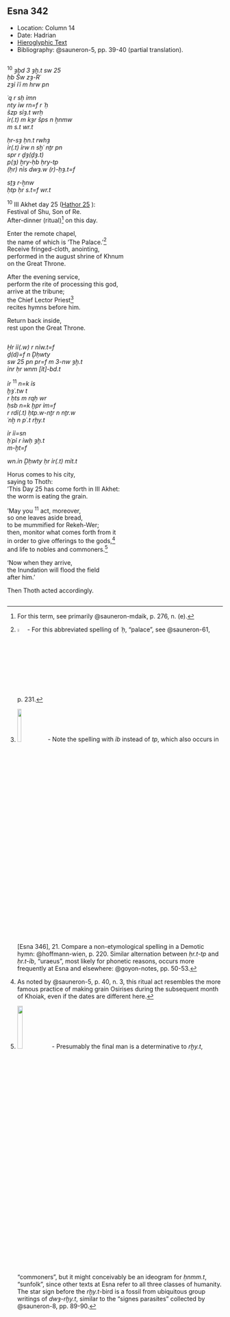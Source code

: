 ## Esna 342 {-}  
  
<style>  
  
  .col2 {  
    columns: 2 320px;         /* number of columns and width in pixels*/  
    -webkit-columns: 2 320px; /* chrome, safari */  
    -moz-columns: 2 320px;    /* firefox */  
    -webkit-column-break-inside: avoid;  
    -page-break-inside: avoid;  
    -break-inside: avoid;  
  }  
  
</style>   
  
  
- Location: Column 14
- Date: Hadrian 
- [Hieroglyphic Text](https://www.ifao.egnet.net/uploads/publications/enligne/Temples-Esna003.pdf#page=331){target="_blank"}  
- Bibliography: @sauneron-5, pp. 39-40 (partial translation).

<div class="col2"> 

^10^ *ȝbd 3 ȝḫ.t sw 25  *  
*ḥb Šw zȝ-Rʿ   *  
*zȝỉ ỉʿỉ m hrw pn  *  
      
*ʿq r sḥ ỉmn   *  
*nty ỉw rn=f r ʿḥ  *  
*šzp sỉȝ.t wrḥ  *  
*ỉr(.t) m kȝr šps n ẖnmw  *  
*m s.t wr.t  *  
      
*ḥr-sȝ ḥn.t rwhȝ  *  
*ỉr(.t) ỉrw n sḫʿ nṯr pn  *  
*spr r ḏȝ(ḏȝ.t)  *  
*p(ȝ) ẖry-ḥb ḥry-tp  *  
*(ḥr) nỉs dwȝ.w (r)-ḥȝ.t=f  *  
      
*sṯȝ r-ẖnw   *  
*ḥtp ḥr s.t=f wr.t  *  
   
^10^ III Akhet day 25 ([Hathor 25](https://bookdown.org/shemanefer/Esna2/calendar-i-55.html#hathor-25) ):  
Festival of Shu, Son of Re.  
After-dinner (ritual)[^fn-343-1] on this day.  
  
Enter the remote chapel,  
the name of which is 'The Palace.'[^fn-343-0]  
Receive fringed-cloth, anointing,  
performed in the august shrine of Khnum  
on the Great Throne.  
  
After the evening service,  
perform the rite of processing this god,  
arrive at the tribune;  
the Chief Lector Priest[^fn-343-2]  
recites hymns before him.  
  
Return back inside,  
rest upon the Great Throne.  

</div>

[^fn-343-0]: ![](./images/343_10.png){width=4%} - For this abbreviated spelling of *ʿḥ*, "palace", see @sauneron-61, p. 231.
[^fn-343-1]: For this term, see primarily @sauneron-mdaik, p. 276, n. (e). 
[^fn-343-2]: ![](./images/343_10_a.png){width=14%} - Note the spelling with *ỉb* instead of *tp*, which also occurs in [Esna 346], 21. Compare a non-etymological spelling in a Demotic hymn: @hoffmann-wien, p. 220. Similar alternation between *ḥr.t-tp* and *ḥr.t-ỉb*, "uraeus", most likely for phonetic reasons, occurs more frequently at Esna and elsewhere: @goyon-notes, pp. 50-53.

<div class="col2">

*Ḥr ỉỉ(.w) r nỉw.t=f  *  
*ḏ(d)=f n Ḏḥwty  *  
*sw 25 pn pr=f m 3-nw ȝḫ.t  *  
*ỉnr ḥr wnm [ỉt]-bd.t  *  
    
*ỉr* ^11^ *n=k ỉs  *  
*ḫȝʿ.tw t  *  
*r ḥts m rqḥ wr  *  
*ḥsb n=k ḫpr ỉm=f  *  
*r rdỉ(.t) ḥtp.w-nṯr n nṯr.w  *  
*ʿnḫ n pʿ.t rḫy.t  *  
      
*ỉr ỉỉ=sn  *  
*ḥʿpỉ r ỉwḥ ȝḫ.t  *  
*m-ḫt=f  *  
     
*wn.ỉn Ḏḥwty ḥr ỉr(.t) mỉt.t  *  
  
Horus comes to his city,  
saying to Thoth:  
'This Day 25 has come forth in III Akhet:  
the worm is eating the grain.  
  
'May you ^11^ act, moreover,  
so one leaves aside bread,  
to be mummified for Rekeh-Wer;  
then, monitor what comes forth from it  
in order to give offerings to the gods,[^fn-343-5]  
and life to nobles and commoners.[^fn-343-6]  
  
'Now when they arrive,  
the Inundation will flood the field  
after him.'  
  
Then Thoth acted accordingly.  

</div>

[^fn-343-5]: As noted by @sauneron-5, p. 40, n. 3, this ritual act resembles the more famous practice of making grain Osirises during the subsequent month of Khoiak, even if the dates are different here.
[^fn-343-6]: ![](./images/343_11.png){width=16%} - Presumably the final man is a determinative to *rḫy.t*, "commoners", but it might conceivably be an ideogram for *ḥnmm.t*, "sunfolk", since other texts at Esna refer to all three classes of humanity. The star sign before the *rḫy.t*-bird is a fossil from ubiquitous group writings of *dwȝ-rḫy.t*, similar to the "signes parasites" collected by @sauneron-8, pp. 89-90.

